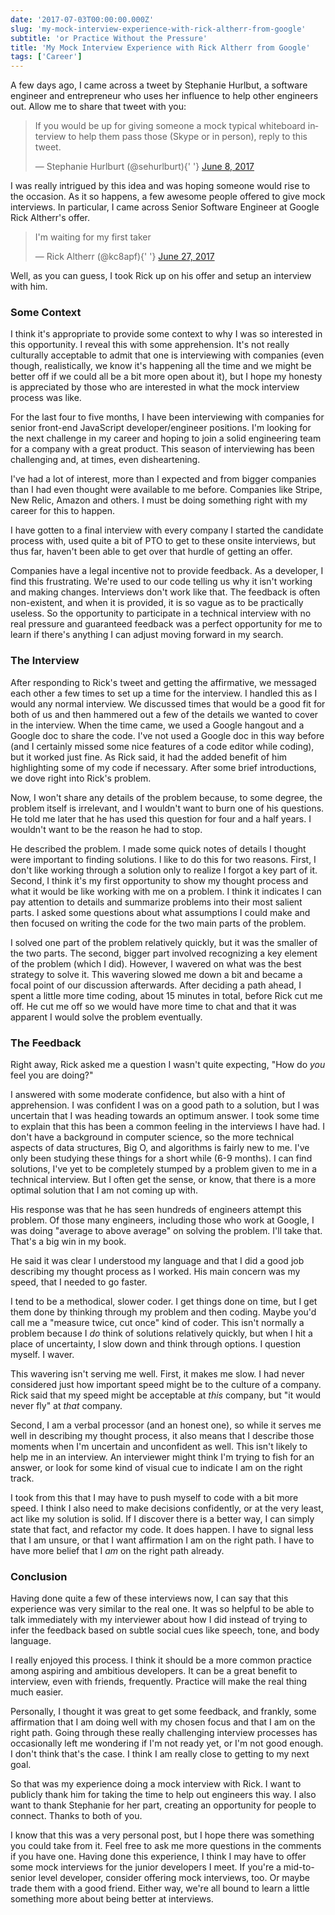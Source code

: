 ```yaml
---
date: '2017-07-03T00:00:00.000Z'
slug: 'my-mock-interview-experience-with-rick-altherr-from-google'
subtitle: 'or Practice Without the Pressure'
title: 'My Mock Interview Experience with Rick Altherr from Google'
tags: ['Career']
---
```


A few days ago, I came across a tweet by Stephanie Hurlbut, a software engineer and entrepreneur who uses her influence to help other engineers out. Allow me to share that tweet with you:

<blockquote class="twitter-tweet" data-partner="tweetdeck">
  <p lang="en" dir="ltr">
    If you would be up for giving someone a mock typical whiteboard interview to
    help them pass those (Skype or in person), reply to this tweet.
  </p>
  — Stephanie Hurlburt (@sehurlburt){' '}
  <a href="https://twitter.com/sehurlburt/status/872913584769990656">
    June 8, 2017
  </a>
</blockquote>

I was really intrigued by this idea and was hoping someone would rise to the occasion. As it so happens, a few awesome people offered to give mock interviews. In particular, I came across Senior Software Engineer at Google Rick Altherr's offer.

<blockquote
  class="twitter-tweet"
  data-conversation="none"
  data-cards="hidden"
  data-partner="tweetdeck"
>
  <p lang="en" dir="ltr">
    I'm waiting for my first taker
  </p>
  — Rick Altherr (@kc8apf){' '}
  <a href="https://twitter.com/kc8apf/status/879533477854560257">
    June 27, 2017
  </a>
</blockquote>

Well, as you can guess, I took Rick up on his offer and setup an interview with him.

### Some Context

I think it's appropriate to provide some context to why I was so interested in this opportunity. I reveal this with some apprehension. It's not really culturally acceptable to admit that one is interviewing with companies (even though, realistically, we know it's happening all the time and we might be better off if we could all be a bit more open about it), but I hope my honesty is appreciated by those who are interested in what the mock interview process was like.

For the last four to five months, I have been interviewing with companies for senior front-end JavaScript developer/engineer positions. I'm looking for the next challenge in my career and hoping to join a solid engineering team for a company with a great product. This season of interviewing has been challenging and, at times, even disheartening.

I've had a lot of interest, more than I expected and from bigger companies than I had even thought were available to me before. Companies like Stripe, New Relic, Amazon and others. I must be doing something right with my career for this to happen.

I have gotten to a final interview with every company I started the candidate process with, used quite a bit of PTO to get to these onsite interviews, but thus far, haven't been able to get over that hurdle of getting an offer.

Companies have a legal incentive not to provide feedback. As a developer, I find this frustrating. We're used to our code telling us why it isn't working and making changes. Interviews don't work like that. The feedback is often non-existent, and when it is provided, it is so vague as to be practically useless. So the opportunity to participate in a technical interview with no real pressure and guaranteed feedback was a perfect opportunity for me to learn if there's anything I can adjust moving forward in my search.

### The Interview

After responding to Rick's tweet and getting the affirmative, we messaged each other a few times to set up a time for the interview. I handled this as I would any normal interview. We discussed times that would be a good fit for both of us and then hammered out a few of the details we wanted to cover in the interview. When the time came, we used a Google hangout and a Google doc to share the code. I've not used a Google doc in this way before (and I certainly missed some nice features of a code editor while coding), but it worked just fine. As Rick said, it had the added benefit of him highlighting some of my code if necessary. After some brief introductions, we dove right into Rick's problem.

Now, I won't share any details of the problem because, to some degree, the problem itself is irrelevant, and I wouldn't want to burn one of his questions. He told me later that he has used this question for four and a half years. I wouldn't want to be the reason he had to stop.

He described the problem. I made some quick notes of details I thought were important to finding solutions. I like to do this for two reasons. First, I don't like working through a solution only to realize I forgot a key part of it. Second, I think it's my first opportunity to show my thought process and what it would be like working with me on a problem. I think it indicates I can pay attention to details and summarize problems into their most salient parts. I asked some questions about what assumptions I could make and then focused on writing the code for the two main parts of the problem.

I solved one part of the problem relatively quickly, but it was the smaller of the two parts. The second, bigger part involved recognizing a key element of the problem (which I did). However, I wavered on what was the best strategy to solve it. This wavering slowed me down a bit and became a focal point of our discussion afterwards. After deciding a path ahead, I spent a little more time coding, about 15 minutes in total, before Rick cut me off. He cut me off so we would have more time to chat and that it was apparent I would solve the problem eventually.

### The Feedback

Right away, Rick asked me a question I wasn't quite expecting, "How do _you_ feel you are doing?"

I answered with some moderate confidence, but also with a hint of apprehension. I was confident I was on a good path to a solution, but I was uncertain that I was heading towards an optimum answer. I took some time to explain that this has been a common feeling in the interviews I have had. I don't have a background in computer science, so the more technical aspects of data structures, Big O, and algorithms is fairly new to me. I've only been studying these things for a short while (6-9 months). I can find solutions, I've yet to be completely stumped by a problem given to me in a technical interview. But I often get the sense, or know, that there is a more optimal solution that I am not coming up with.

His response was that he has seen hundreds of engineers attempt this problem. Of those many engineers, including those who work at Google, I was doing "average to above average" on solving the problem. I'll take that. That's a big win in my book.

He said it was clear I understood my language and that I did a good job describing my thought process as I worked. His main concern was my speed, that I needed to go faster.

I tend to be a methodical, slower coder. I get things done on time, but I get them done by thinking through my problem and then coding. Maybe you'd call me a "measure twice, cut once" kind of coder. This isn't normally a problem because I _do_ think of solutions relatively quickly, but when I hit a place of uncertainty, I slow down and think through options. I question myself. I waver.

This wavering isn't serving me well. First, it makes me slow. I had never considered just how important speed might be to the culture of a company. Rick said that my speed might be acceptable at _this_ company, but "it would never fly" at _that_ company.

Second, I am a verbal processor (and an honest one), so while it serves me well in describing my thought process, it also means that I describe those moments when I'm uncertain and unconfident as well. This isn't likely to help me in an interview. An interviewer might think I'm trying to fish for an answer, or look for some kind of visual cue to indicate I am on the right track.

I took from this that I may have to push myself to code with a bit more speed. I think I also need to make decisions confidently, or at the very least, act like my solution is solid. If I discover there is a better way, I can simply state that fact, and refactor my code. It does happen. I have to signal less that I am unsure, or that I want affirmation I am on the right path. I have to have more belief that I _am_ on the right path already.

### Conclusion

Having done quite a few of these interviews now, I can say that this experience was very similar to the real one. It was so helpful to be able to talk immediately with my interviewer about how I did instead of trying to infer the feedback based on subtle social cues like speech, tone, and body language.

I really enjoyed this process. I think it should be a more common practice among aspiring and ambitious developers. It can be a great benefit to interview, even with friends, frequently. Practice will make the real thing much easier.

Personally, I thought it was great to get some feedback, and frankly, some affirmation that I am doing well with my chosen focus and that I am on the right path. Going through these really challenging interview processes has occasionally left me wondering if I'm not ready yet, or I'm not good enough. I don't think that's the case. I think I am really close to getting to my next goal.

So that was my experience doing a mock interview with Rick. I want to publicly thank him for taking the time to help out engineers this way. I also want to thank Stephanie for her part, creating an opportunity for people to connect. Thanks to both of you.

I know that this was a very personal post, but I hope there was something you could take from it. Feel free to ask me more questions in the comments if you have one. Having done this experience, I think I may have to offer some mock interviews for the junior developers I meet. If you're a mid-to-senior level developer, consider offering mock interviews, too. Or maybe trade them with a good friend. Either way, we're all bound to learn a little something more about being better at interviews.

<script async src="//platform.twitter.com/widgets.js" charset="utf-8"></script>
